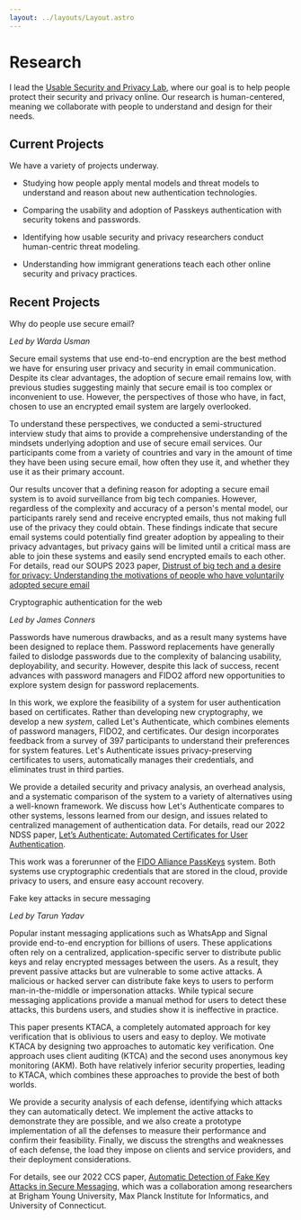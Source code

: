 ```yaml
---
layout: ../layouts/Layout.astro
---
```



# Research

I lead the [Usable Security and Privacy Lab](https://internet.byu.edu), where
our goal is to help people protect their security and privacy online. Our
research is human-centered, meaning we collaborate with people to understand and
design for their needs.

## Current Projects

We have a variety of projects underway.

- Studying how people apply mental models and threat models to understand and
  reason about new authentication technologies.

- Comparing the usability and adoption of Passkeys authentication with security
  tokens and passwords.

- Identifying how usable security and privacy researchers conduct human-centric
  threat modeling.

- Understanding how immigrant generations teach each other online security and
  privacy practices.

## Recent Projects

<Label>Why do people use secure email?</Label>

_Led by Warda Usman_

Secure email systems that use end-to-end encryption are the best method we have
for ensuring user privacy and security in email communication. Despite its clear
advantages, the adoption of secure email remains low, with previous studies
suggesting mainly that secure email is too complex or inconvenient to use.
However, the perspectives of those who have, in fact, chosen to use an encrypted
email system are largely overlooked.

To understand these perspectives, we conducted a semi-structured interview study
that aims to provide a comprehensive understanding of the mindsets underlying
adoption and use of secure email services. Our participants come from a variety
of countries and vary in the amount of time they have been using secure email,
how often they use it, and whether they use it as their primary account.

Our results uncover that a defining reason for adopting a secure email system is
to avoid surveillance from big tech companies. However, regardless of the
complexity and accuracy of a person's mental model, our participants rarely send
and receive encrypted emails, thus not making full use of the privacy they could
obtain. These findings indicate that secure email systems could potentially find
greater adoption by appealing to their privacy advantages, but privacy gains
will be limited until a critical mass are able to join these systems and easily
send encrypted emails to each other. For details, read our SOUPS 2023 paper,
[Distrust of big tech and a desire for privacy: Understanding the motivations of people who have voluntarily adopted secure email](https://www.usenix.org/conference/soups2023/presentation/usman)

<Label>Cryptographic authentication for the web</Label>

_Led by James Conners_

Passwords have numerous drawbacks, and as a result many systems have been
designed to replace them. Password replacements have generally failed to
dislodge passwords due to the complexity of balancing usability, deployability,
and security. However, despite this lack of success, recent advances with
password managers and FIDO2 afford new opportunities to explore system design
for password replacements.

In this work, we explore the feasibility of a system for user authentication
based on certificates. Rather than developing new cryptography, we develop a new
_system_, called Let's Authenticate, which combines elements of password
managers, FIDO2, and certificates. Our design incorporates feedback from a
survey of 397 participants to understand their preferences for system features.
Let's Authenticate issues privacy-preserving certificates to users,
automatically manages their credentials, and eliminates trust in third parties.

We provide a detailed security and privacy analysis, an overhead analysis, and a
systematic comparison of the system to a variety of alternatives using a
well-known framework. We discuss how Let's Authenticate compares to other
systems, lessons learned from our design, and issues related to centralized
management of authentication data. For details, read our 2022 NDSS paper,
[Let’s Authenticate: Automated Certificates for User Authentication](https://www.ndss-symposium.org/ndss-paper/auto-draft-251/).

This work was a forerunner of the
[FIDO Alliance PassKeys](https://fidoalliance.org/passkeys/) system. Both
systems use cryptographic credentials that are stored in the cloud, provide
privacy to users, and ensure easy account recovery.

<Label>Fake key attacks in secure messaging</Label>

_Led by Tarun Yadav_

Popular instant messaging applications such as WhatsApp and Signal provide
end-to-end encryption for billions of users. These applications often rely on a
centralized, application-specific server to distribute public keys and relay
encrypted messages between the users. As a result, they prevent passive attacks
but are vulnerable to some active attacks. A malicious or hacked server can
distribute fake keys to users to perform man-in-the-middle or impersonation
attacks. While typical secure messaging applications provide a manual method for
users to detect these attacks, this burdens users, and studies show it is
ineffective in practice.

This paper presents KTACA, a completely automated approach for key verification
that is oblivious to users and easy to deploy. We motivate KTACA by designing
two approaches to automatic key verification. One approach uses client auditing
(KTCA) and the second uses anonymous key monitoring (AKM). Both have relatively
inferior security properties, leading to KTACA, which combines these approaches
to provide the best of both worlds.

We provide a security analysis of each defense, identifying which attacks they
can automatically detect. We implement the active attacks to demonstrate they
are possible, and we also create a prototype implementation of all the defenses
to measure their performance and confirm their feasibility. Finally, we discuss
the strengths and weaknesses of each defense, the load they impose on clients
and service providers, and their deployment considerations.

For details, see our 2022 CCS paper,
[Automatic Detection of Fake Key Attacks in Secure Messaging](https://dl.acm.org/doi/10.1145/3548606.3560588),
which was a collaboration among researchers at Brigham Young University, Max
Planck Institute for Informatics, and University of Connecticut.
